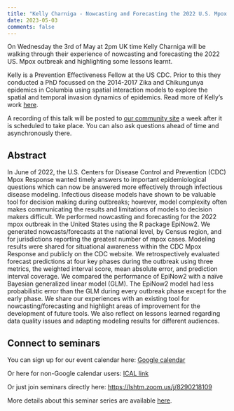 ```yaml
---
title: "Kelly Charniga - Nowcasting and Forecasting the 2022 U.S. Mpox Outbreak: Support for Public Health Decision Making and Lessons Learned"
date: 2023-05-03
comments: false
---
```



On Wednesday the 3rd of May at 2pm UK time Kelly Charniga will be walking through their experience of nowcasting and forecasting the 2022 US. Mpox outbreak and highlighting some lessons learnt. 

Kelly is a Prevention Effectiveness Fellow at the US CDC. Prior to this they conducted a PhD focussed on the 2014-2017 Zika and Chikungunya epidemics in Columbia using spatial interaction models to explore the spatial and temporal invasion dynamics of epidemics. Read more of Kelly's work [here](https://scholar.google.com/citations?user=OKbTKFUAAAAJ).

A recording of this talk will be posted to [our community site](https://community.epinowcast.org/t/community-seminar-2023-05-03-kelly-charniga-nowcasting-and-forecasting-the-2022-u-s-mpox-outbreak-support-for-public-health-decision-making-and-lessons-learned/146/1) a week after it is scheduled to take place. You can also ask questions ahead of time and asynchronously there.

## Abstract 

In June of 2022, the U.S. Centers for Disease Control and Prevention (CDC) Mpox Response wanted timely answers to important epidemiological questions which can now be answered more effectively through infectious disease modeling. Infectious disease models have shown to be valuable tool for decision making during outbreaks; however, model complexity often makes communicating the results and limitations of models to decision makers difficult. We performed nowcasting and forecasting for the 2022 mpox outbreak in the United States using the R package EpiNow2. We generated nowcasts/forecasts at the national level, by Census region, and for jurisdictions reporting the greatest number of mpox cases. Modeling results were shared for situational awareness within the CDC Mpox Response and publicly on the CDC website. We retrospectively evaluated forecast predictions at four key phases during the outbreak using three metrics, the weighted interval score, mean absolute error, and prediction interval coverage. We compared the performance of EpiNow2 with a naïve Bayesian generalized linear model (GLM). The EpiNow2 model had less probabilistic error than the GLM during every outbreak phase except for the early phase. We share our experiences with an existing tool for nowcasting/forecasting and highlight areas of improvement for the development of future tools. We also reflect on lessons learned regarding data quality issues and adapting modeling results for different audiences.
 
## Connect to seminars

You can sign up for our event calendar here: [Google calendar ](https://calendar.google.com/calendar/u/0/r?cid=YTExM2I2ZjVkOTYxODA4ZjA5YjdhODA3ZTIwMzU1Mzk4ODY0Y2NhYjIzOWVkNjAyYzc5ZTkzYWM5OWY0YWQxM0Bncm91cC5jYWxlbmRhci5nb29nbGUuY29t)

Or here for non-Google calendar users: [ICAL link ](https://calendar.google.com/calendar/ical/a113b6f5d961808f09b7a807e20355398864ccab239ed602c79e93ac99f4ad13%40group.calendar.google.com/public/basic.ics)

Or just join seminars directly here: [https://lshtm.zoom.us/j/8290218109 ](https://lshtm.zoom.us/j/8290218109)

More details about this seminar series are available [here](../seminars.qmd).